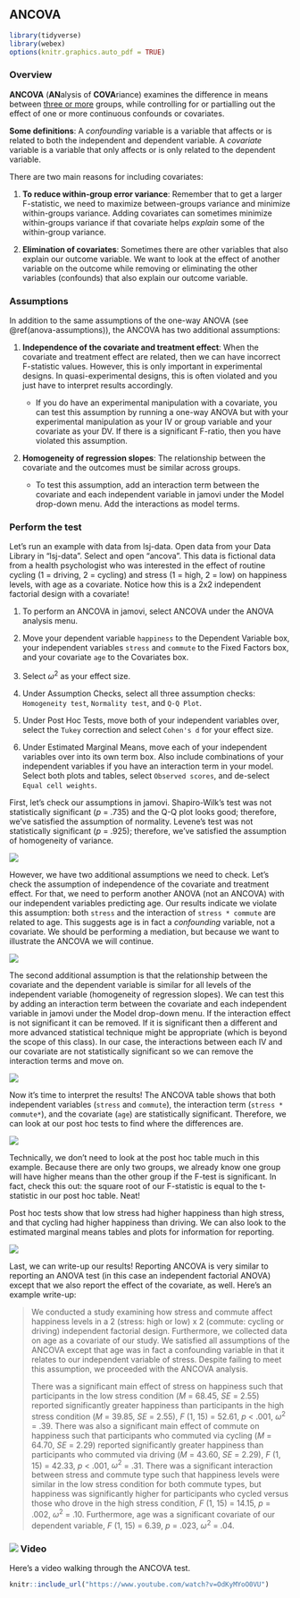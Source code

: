 ## ANCOVA

```r
library(tidyverse)
library(webex)
options(knitr.graphics.auto_pdf = TRUE)
```

### Overview

**ANCOVA** (**AN**alysis of **COVA**riance) examines the difference in means between [three or more]{.ul} groups, while controlling for or partialling out the effect of one or more continuous confounds or covariates.

**Some definitions**: A *confounding* variable is a variable that affects or is related to both the independent and dependent variable. A *covariate* variable is a variable that only affects or is only related to the dependent variable.

There are two main reasons for including covariates:

1.  **To reduce within-group error variance**: Remember that to get a larger F-statistic, we need to maximize between-groups variance and minimize within-groups variance. Adding covariates can sometimes minimize within-groups variance if that covariate helps *explain* some of the within-group variance.

2.  **Elimination of covariates**: Sometimes there are other variables that also explain our outcome variable. We want to look at the effect of another variable on the outcome while removing or eliminating the other variables (confounds) that also explain our outcome variable.

### Assumptions

In addition to the same assumptions of the one-way ANOVA (see \@ref(anova-assumptions)), the ANCOVA has two additional assumptions:

1.  **Independence of the covariate and treatment effect**: When the covariate and treatment effect are related, then we can have incorrect F-statistic values. However, this is only important in experimental designs. In quasi-experimental designs, this is often violated and you just have to interpret results accordingly.

    -   If you do have an experimental manipulation with a covariate, you can test this assumption by running a one-way ANOVA but with your experimental manipulation as your IV or group variable and your covariate as your DV. If there is a significant F-ratio, then you have violated this assumption.

2.  **Homogeneity of regression slopes**: The relationship between the covariate and the outcomes must be similar across groups.

    -   To test this assumption, add an interaction term between the covariate and each independent variable in jamovi under the Model drop-down menu. Add the interactions as model terms.

### Perform the test

Let's run an example with data from lsj-data. Open data from your Data Library in "lsj-data". Select and open "ancova". This data is fictional data from a health psychologist who was interested in the effect of routine cycling (1 = driving, 2 = cycling) and stress (1 = high, 2 = low) on happiness levels, with age as a covariate. Notice how this is a 2x2 independent factorial design with a covariate!

1.  To perform an ANCOVA in jamovi, select ANCOVA under the ANOVA analysis menu.

2.  Move your dependent variable `happiness` to the Dependent Variable box, your independent variables `stress` and `commute` to the Fixed Factors box, and your covariate `age` to the Covariates box.

3.  Select $\omega^2$ as your effect size.

4.  Under Assumption Checks, select all three assumption checks: `Homogeneity test`, `Normality test`, and `Q-Q Plot`.

5.  Under Post Hoc Tests, move both of your independent variables over, select the `Tukey` correction and select `Cohen's d` for your effect size.

6.  Under Estimated Marginal Means, move each of your independent variables over into its own term box. Also include combinations of your independent variables if you have an interaction term in your model. Select both plots and tables, select `Observed scores`, and de-select `Equal cell weights`.

First, let's check our assumptions in jamovi. Shapiro-Wilk's test was not statistically significant (*p* = .735) and the Q-Q plot looks good; therefore, we've satisfied the assumption of normality. Levene's test was not statistically significant (*p* = .925); therefore, we've satisfied the assumption of homogeneity of variance.

![](images/07-ancova/ancova_assumptions.png)

However, we have two additional assumptions we need to check. Let's check the assumption of independence of the covariate and treatment effect. For that, we need to perform another ANOVA (not an ANCOVA) with our independent variables predicting age. Our results indicate we violate this assumption: both `stress` and the interaction of `stress * commute` are related to age. This suggests age is in fact a *confounding* variable, not a covariate. We should be performing a mediation, but because we want to illustrate the ANCOVA we will continue.

![](images/07-ancova/ancova_assumptions2.png)

The second additional assumption is that the relationship between the covariate and the dependent variable is similar for all levels of the independent variable (homogeneity of regression slopes). We can test this by adding an interaction term between the covariate and each independent variable in jamovi under the Model drop-down menu. If the interaction effect is not significant it can be removed. If it is significant then a different and more advanced statistical technique might be appropriate (which is beyond the scope of this class). In our case, the interactions between each IV and our covariate are not statistically significant so we can remove the interaction terms and move on.

![](images/07-ancova/ancova_assumptions3.png)

Now it's time to interpret the results! The ANCOVA table shows that both independent variables (`stress` and `commute`), the interaction term (`stress * commute*`), and the covariate (`age`) are statistically significant. Therefore, we can look at our post hoc tests to find where the differences are.

![](images/07-ancova/ancova_results.png)

Technically, we don't need to look at the post hoc table much in this example. Because there are only two groups, we already know one group will have higher means than the other group if the F-test is significant. In fact, check this out: the square root of our F-statistic is equal to the t-statistic in our post hoc table. Neat!

Post hoc tests show that low stress had higher happiness than high stress, and that cycling had higher happiness than driving. We can also look to the estimated marginal means tables and plots for information for reporting.

![](images/07-ancova/ancova_tukey.png)

Last, we can write-up our results! Reporting ANCOVA is very similar to reporting an ANOVA test (in this case an independent factorial ANOVA) except that we also report the effect of the covariate, as well. Here's an example write-up:

> We conducted a study examining how stress and commute affect happiness levels in a 2 (stress: high or low) x 2 (commute: cycling or driving) independent factorial design. Furthermore, we collected data on age as a covariate of our study. We satisfied all assumptions of the ANCOVA except that age was in fact a confounding variable in that it relates to our independent variable of stress. Despite failing to meet this assumption, we proceeded with the ANCOVA analysis.
>
> There was a significant main effect of stress on happiness such that participants in the low stress condition (*M* = 68.45, *SE* = 2.55) reported significantly greater happiness than participants in the high stress condition (*M* = 39.85, *SE* = 2.55), *F* (1, 15) = 52.61, *p* \< .001, $\omega^2$ = .39. There was also a significant main effect of commute on happiness such that participants who commuted via cycling (*M* = 64.70, *SE* = 2.29) reported significantly greater happiness than participants who commuted via driving (*M* = 43.60, *SE* = 2.29), *F* (1, 15) = 42.33, *p* \< .001, $\omega^2$ = .31. There was a significant interaction between stress and commute type such that happiness levels were similar in the low stress condition for both commute types, but happiness was significantly higher for participants who cycled versus those who drove in the high stress condition, *F* (1, 15) = 14.15, *p* = .002, $\omega^2$ = .10. Furthermore, age was a significant covariate of our dependent variable, *F* (1, 15) = 6.39, *p* = .023, $\omega^2$ = .04.

### ![](images/07-ancova/ancova_interaction.png) Video

Here's a video walking through the ANCOVA test.

```r
knitr::include_url("https://www.youtube.com/watch?v=OdKyMYoO0VU")
```
